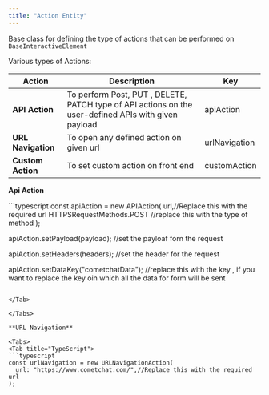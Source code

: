 ```yaml
---
title: "Action Entity"
---
```


Base class for defining the type of actions that can be performed on `BaseInteractiveElement`

Various types of Actions:

| Action             | Description                                                                                          | Key           |
| ------------------ | ---------------------------------------------------------------------------------------------------- | ------------- |
| **API Action**     | To perform Post, PUT , DELETE, PATCH type of API actions on the user-defined APIs with given payload | apiAction     |
| **URL Navigation** | To open any defined action on given url                                                              | urlNavigation |
| **Custom Action**  | To set custom action on front end                                                                    | customAction  |

**Api Action**

<Tabs>
<Tab title="TypeScript">
```typescript
const apiAction = new APIAction(
  url,//Replace this with the required url
	HTTPSRequestMethods.POST //replace this with the type of method
);

  apiAction.setPayload(payload); //set the payloaf forn the request

  apiAction.setHeaders(headers); //set the header for the request

  apiAction.setDataKey("cometchatData"); //replace this with the key , if you want to replace the key oin which all the data for form will be sent
```

</Tab>

</Tabs>

**URL Navigation**

<Tabs>
<Tab title="TypeScript">
```typescript
const urlNavigation = new URLNavigationAction( 
  url: "https://www.cometchat.com/",//Replace this with the required url
);
```

</Tab>

</Tabs>
